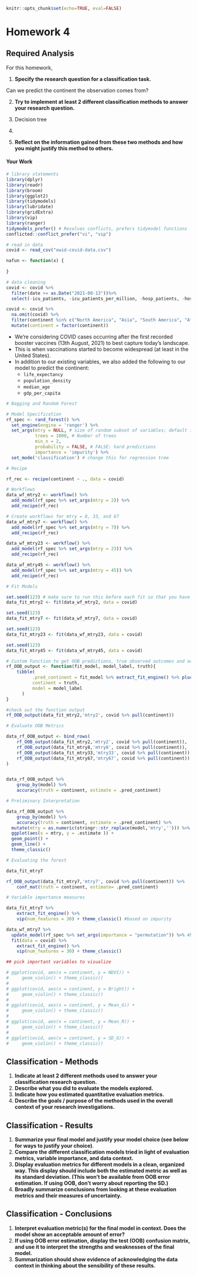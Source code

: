 ```r
knitr::opts_chunk$set(echo=TRUE, eval=FALSE)
```

# Homework 4

## Required Analysis

For this homework,

1. **Specify the research question for a classification task.**

Can we predict the continent the observation comes from?

2. **Try to implement at least 2 different classification methods to answer your research question.**

1. Decision tree
2. 

3. **Reflect on the information gained from these two methods and how you might justify this method to others.**

#### Your Work {-}

```r
# library statements 
library(dplyr)
library(readr)
library(broom)
library(ggplot2)
library(tidymodels)
library(lubridate)
library(gridExtra)
library(vip)
library(ranger)
tidymodels_prefer() # Resolves conflicts, prefers tidymodel functions
conflicted::conflict_prefer("vi", "vip")

# read in data
covid <- read_csv("owid-covid-data.csv")
```
```r
nafun <- function(x) {
  
}
```


```r
# data cleaning
covid <- covid %>%
  filter(date >= as.Date("2021-08-13"))%>%
  select(-icu_patients, -icu_patients_per_million, -hosp_patients, -hosp_patients_per_million, -weekly_icu_admissions, -weekly_icu_admissions_per_million, -weekly_hosp_admissions, -weekly_hosp_admissions_per_million, -total_tests, -total_tests_per_thousand, -new_tests_smoothed, -new_tests_smoothed_per_thousand, -handwashing_facilities, -excess_mortality_cumulative_absolute, -excess_mortality_cumulative, -excess_mortality, -excess_mortality_cumulative_per_million, -male_smokers, -female_smokers, -hospital_beds_per_thousand, -extreme_poverty)
```

```r
covid <- covid %>%
  na.omit(covid) %>%
  filter(continent %in% c("North America", "Asia", "South America", "Africa", "Europe")) %>%
  mutate(continent = factor(continent))
```

- We're considering COVID cases occurring after the first recorded booster vaccines (13th August, 2021) to best capture today's landscape.  
- This is when vaccinations started to become widespread (at least in the United States).
- In addition to our existing variables, we also added the following to our model to predict the continent:
    - `life_expectancy`
    - `population_density`
    - `median_age`
    - `gdp_per_capita`
    



```r
# Bagging and Random Forest

# Model Specification
rf_spec <- rand_forest() %>%
  set_engine(engine = 'ranger') %>% 
  set_args(mtry = NULL, # size of random subset of variables; default is floor(sqrt(ncol(x)))
           trees = 1000, # Number of trees
           min_n = 2,
           probability = FALSE, # FALSE: hard predictions
           importance = 'impurity') %>% 
  set_mode('classification') # change this for regression tree

# Recipe

rf_rec <- recipe(continent ~ ., data = covid)

# Workflows
data_wf_mtry2 <- workflow() %>%
  add_model(rf_spec %>% set_args(mtry = 2)) %>%
  add_recipe(rf_rec)

# Create workflows for mtry = 8, 33, and 67
data_wf_mtry7 <- workflow() %>%
  add_model(rf_spec %>% set_args(mtry = 7)) %>%
  add_recipe(rf_rec)

data_wf_mtry23 <- workflow() %>%
  add_model(rf_spec %>% set_args(mtry = 23)) %>%
  add_recipe(rf_rec)

data_wf_mtry45 <- workflow() %>%
  add_model(rf_spec %>% set_args(mtry = 45)) %>%
  add_recipe(rf_rec)
```

```r
# Fit Models

set.seed(123) # make sure to run this before each fit so that you have the same 1000 trees
data_fit_mtry2 <- fit(data_wf_mtry2, data = covid)

set.seed(123)
data_fit_mtry7 <- fit(data_wf_mtry7, data = covid)

set.seed(123) 
data_fit_mtry23 <- fit(data_wf_mtry23, data = covid)

set.seed(123)
data_fit_mtry45 <- fit(data_wf_mtry45, data = covid)
```
```r
# Custom Function to get OOB predictions, true observed outcomes and add a model label
rf_OOB_output <- function(fit_model, model_label, truth){
    tibble(
          .pred_continent = fit_model %>% extract_fit_engine() %>% pluck('predictions'), #OOB predictions
          continent = truth,
          model = model_label
      )
}

#check out the function output
rf_OOB_output(data_fit_mtry2,'mtry2', covid %>% pull(continent))
```

```r
# Evaluate OOB Metrics

data_rf_OOB_output <- bind_rows(
    rf_OOB_output(data_fit_mtry2,'mtry2', covid %>% pull(continent)),
    rf_OOB_output(data_fit_mtry8,'mtry8', covid %>% pull(continent)),
    rf_OOB_output(data_fit_mtry33,'mtry33', covid %>% pull(continent)),
    rf_OOB_output(data_fit_mtry67,'mtry67', covid %>% pull(continent))
)


data_rf_OOB_output %>% 
    group_by(model) %>%
    accuracy(truth = continent, estimate = .pred_continent)
```
```r
# Preliminary Interpretation

data_rf_OOB_output %>% 
    group_by(model) %>%
    accuracy(truth = continent, estimate = .pred_continent) %>%
  mutate(mtry = as.numeric(stringr::str_replace(model,'mtry',''))) %>%
  ggplot(aes(x = mtry, y = .estimate )) + 
  geom_point() +
  geom_line() +
  theme_classic()
```
```r
# Evaluating the forest

data_fit_mtry7
```
```r
rf_OOB_output(data_fit_mtry7,'mtry7', covid %>% pull(continent)) %>%
    conf_mat(truth = continent, estimate= .pred_continent)
```
```r
# Variable importance measures

data_fit_mtry7 %>% 
    extract_fit_engine() %>% 
    vip(num_features = 30) + theme_classic() #based on impurity
```


```r
data_wf_mtry7 %>% 
  update_model(rf_spec %>% set_args(importance = "permutation")) %>% #based on permutation
  fit(data = covid) %>% 
    extract_fit_engine() %>% 
    vip(num_features = 30) + theme_classic()
```

```r

## pick important variables to visualize

# ggplot(covid, aes(x = continent, y = NDVI)) +
#     geom_violin() + theme_classic()
# 
# ggplot(covid, aes(x = continent, y = Bright)) +
#     geom_violin() + theme_classic()
# 
# ggplot(covid, aes(x = continent, y = Mean_G)) +
#     geom_violin() + theme_classic()
# 
# ggplot(covid, aes(x = continent, y = Mean_R)) +
#     geom_violin() + theme_classic()
# 
# ggplot(covid, aes(x = continent, y = SD_G)) +
#     geom_violin() + theme_classic()

```



## Classification - Methods

1. **Indicate at least 2 different methods used to answer your classification research question.**
2. **Describe what you did to evaluate the models explored.**
3. **Indicate how you estimated quantitative evaluation metrics.**
4. **Describe the goals / purpose of the methods used in the overall context of your research investigations.**

## Classification - Results

1. **Summarize your final model and justify your model choice (see below for ways to justify your choice)**.
2. **Compare the different classification models tried in light of evaluation metrics, variable importance, and data context.**
3. **Display evaluation metrics for different models in a clean, organized way. This display should include both the estimated metric as well as its standard deviation. (This won’t be available from OOB error estimation. If using OOB, don’t worry about reporting the SD.)**
4. **Broadly summarize conclusions from looking at these evaluation metrics and their measures of uncertainty.**

## Classification - Conclusions

1. **Interpret evaluation metric(s) for the final model in context. Does the model show an acceptable amount of error?**
2. **If using OOB error estimation, display the test (OOB) confusion matrix, and use it to interpret the strengths and weaknesses of the final model.**
3. **Summarization should show evidence of acknowledging the data context in thinking about the sensibility of these results.**